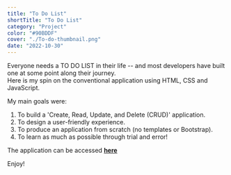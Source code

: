 ```yaml
---
title: "To Do List"
shortTitle: "To Do List"
category: "Project"
color: "#90BDDF"
cover: "./To-do-thumbnail.png"
date: "2022-10-30"
---
```


Everyone needs a TO DO LIST in their life -- and most developers have built one at some point along their journey.  
Here is my spin on the conventional application using HTML, CSS and JavaScript.

My main goals were:
1) To build a 'Create, Read, Update, and Delete (CRUD)' application.
2) To design a user-friendly experience.
3) To produce an application from scratch (no templates or Bootstrap).
3) To learn as much as possible through trial and error!

The application can be accessed [**here**](https://paul-matthew.github.io/To-Do-List/)

Enjoy!